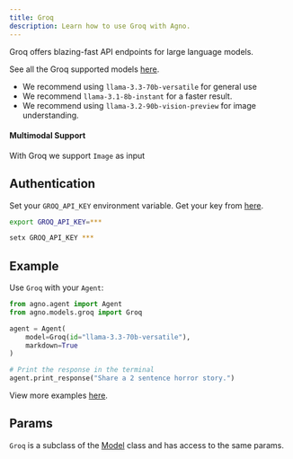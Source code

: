 ```yaml
---
title: Groq
description: Learn how to use Groq with Agno.
---
```


Groq offers blazing-fast API endpoints for large language models.

See all the Groq supported models [here](https://console.groq.com/docs/models).

- We recommend using `llama-3.3-70b-versatile` for general use
- We recommend `llama-3.1-8b-instant` for a faster result.
- We recommend using `llama-3.2-90b-vision-preview` for image understanding.

#### Multimodal Support

With Groq we support `Image` as input

## Authentication

Set your `GROQ_API_KEY` environment variable. Get your key from [here](https://console.groq.com/keys).

<CodeGroup>

```bash Mac
export GROQ_API_KEY=***
```

```bash Windows
setx GROQ_API_KEY ***
```

</CodeGroup>

## Example

Use `Groq` with your `Agent`:

<CodeGroup>

```python agent.py
from agno.agent import Agent
from agno.models.groq import Groq

agent = Agent(
    model=Groq(id="llama-3.3-70b-versatile"),
    markdown=True
)

# Print the response in the terminal
agent.print_response("Share a 2 sentence horror story.")

```

</CodeGroup>

<Note> View more examples [here](/examples/models/groq/basic). </Note>

## Params

<Snippet file="model-groq-params.mdx" />

`Groq` is a subclass of the [Model](/reference/models/model) class and has access to the same params.
